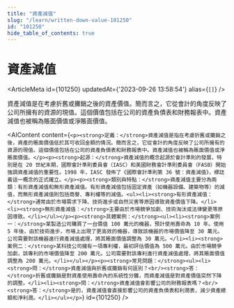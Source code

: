 ```yaml
---
title: "資產減值"
slug: "/learn/written-down-value-101250"
id: "101250"
hide_table_of_contents: true
---
```



# 資產減值

<ArticleMeta id={101250} updatedAt={'2023-09-26 13:58:54'} alias={`[]`} />
<div className='border-solid border-b border-t-0 my-4 border-[var(--ifm-color-gray-300)]' />

資產減值是在考慮折舊或攤銷之後的資產價值。簡而言之，它從會計的角度反映了公司所擁有的資源的現值。這個價值包括在公司的資產負債表和財務報表中。資產減值也被稱為賬面價值或淨賬面價值。

<AIContent content={`<p><strong>定義：</strong>資產減值是指在考慮折舊或攤銷之後，資產的賬面價值低於其可收回金額的情況。簡而言之，它從會計的角度反映了公司所擁有的資源的現值。這個價值包括在公司的資產負債表和財務報表中。資產減值也被稱為賬面價值或淨賬面價值。</p><p><strong>起源：</strong>資產減值的概念起源於會計準則的發展，特別是在 20 世紀末期，國際會計準則委員會（IASC）和美國財務會計準則委員會（FASB）開始強調資產減值的重要性。1998 年，IASC 發佈了《國際會計準則第 36 號：資產減值》，標誌着這一概念的正式確立。</p><p><strong>類別與特點：</strong>資產減值主要分為兩類：有形資產減值和無形資產減值。有形資產減值包括固定資產（如機器設備、建築物等）的減值，而無形資產減值則包括商譽、專利權等的減值。<ul><li><strong>有形資產減值：</strong>通常由於市場需求下降、技術進步或自然災害等原因導致資產價值下降。</li><li><strong>無形資產減值：</strong>主要由於市場競爭加劇、技術淘汰或法律變更等原因導致。</li></ul></p><p><strong>具體案例：</strong><ul><li><strong>案例一：</strong>某製造公司購買了一台價值 100 萬元的機器，預計使用壽命為 10 年。使用 5 年後，由於技術進步，市場上出現了更高效的機器，導致該機器的市場價值降至 30 萬元。公司需要對該機器進行資產減值處理，將其賬面價值調整為 30 萬元。</li><li><strong>案例二：</strong>某科技公司擁有一項專利權，最初評估價值為 500 萬元。由於市場競爭加劇，該專利的市場價值降至 200 萬元。公司需要對該專利進行資產減值處理，將其賬面價值調整為 200 萬元。</li></ul></p><p><strong>常見問題：</strong><ul><li><strong>問：</strong>資產減值與折舊或攤銷有何區別？<br/><strong>答：</strong>折舊或攤銷是對資產使用壽命內的系統性分攤，而資產減值是對資產價值突然下降的調整。</li><li><strong>問：</strong>資產減值會影響公司的財務報表嗎？<br/><strong>答：</strong>是的，資產減值會直接影響公司的資產負債表和利潤表，減少資產總額和淨利潤。</li></ul></p>`} id={101250} />
